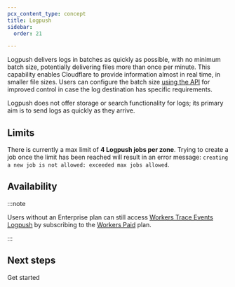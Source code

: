 ```yaml
---
pcx_content_type: concept
title: Logpush
sidebar:
  order: 21

---
```



Logpush delivers logs in batches as quickly as possible, with no minimum batch size, potentially delivering files more than once per minute. This capability enables Cloudflare to provide information almost in real time, in smaller file sizes. Users can configure the batch size [using the API](/logs/get-started/api-configuration/#max-upload-parameters) for improved control in case the log destination has specific requirements.

Logpush does not offer storage or search functionality for logs; its primary aim is to send logs as quickly as they arrive.

## Limits

There is currently a max limit of **4 Logpush jobs per zone**. Trying to create a job once the limit has been reached will result in an error message: `creating a new job is not allowed: exceeded max jobs allowed`.

## Availability

<FeatureTable id="analytics.logpush" />

:::note


Users without an Enterprise plan can still access [Workers Trace Events Logpush](/workers/observability/logs/logpush/) by subscribing to the [Workers Paid](/workers/platform/pricing/) plan.


:::

## Next steps

 <LinkButton variant="primary" href="/logs/get-started/">Get started</LinkButton>
